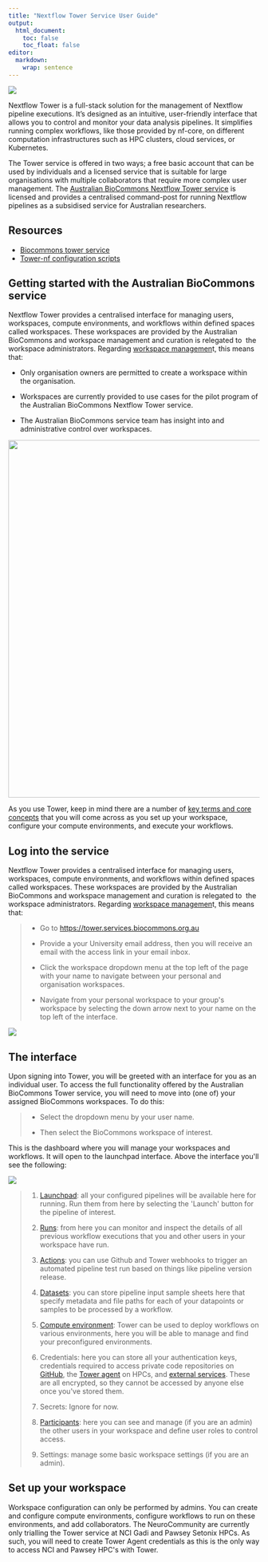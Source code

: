 ```yaml
---
title: "Nextflow Tower Service User Guide"
output:
  html_document:
    toc: false
    toc_float: false
editor: 
  markdown: 
    wrap: sentence
---
```


![](images/Australian-Biocommons-Logo-Horizontal-RGB.png)

Nextflow Tower is a full-stack solution for the management of Nextflow pipeline executions.
It's designed as an intuitive, user-friendly interface that allows you to control and monitor your data analysis pipelines.
It simplifies running complex workflows, like those provided by nf-core, on different computation infrastructures such as HPC clusters, cloud services, or Kubernetes.

The Tower service is offered in two ways; a free basic account that can be used by individuals and a licensed service that is suitable for large organisations with multiple collaborators that require more complex user management.
The [Australian BioCommons Nextflow Tower service](https://www.biocommons.org.au/nextflow-tower) is licensed and provides a centralised command-post for running Nextflow pipelines as a subsidised service for Australian researchers.

## Resources

-   [Biocommons tower service](https://tower.services.biocommons.org.au)
-   [Tower-nf configuration scripts](https://github.com/Sydney-Informatics-Hub/tower-nf)

## Getting started with the Australian BioCommons service

Nextflow Tower provides a centralised interface for managing users, workspaces, compute environments, and workflows within defined spaces called workspaces.
These workspaces are provided by the Australian BioCommons and workspace management and curation is relegated to  the workspace administrators.
Regarding [workspace managemen](https://help.tower.nf/23.1/orgs-and-teams/workspace-management/)t, this means that:

-   Only organisation owners are permitted to create a workspace within the organisation.

-   Workspaces are currently provided to use cases for the pilot program of the Australian BioCommons Nextflow Tower service. 

-   The Australian BioCommons service team has insight into and administrative control over workspaces.

![](images/Screen%20Shot%202023-08-24%20at%201.59.10%20pm.png){width="717"}

As you use Tower, keep in mind there are a number of [key terms and core concepts](https://help.tower.nf/23.1/getting-started/definitions/) that you will come across as you set up your workspace, configure your compute environments, and execute your workflows. 

## Log into the service

Nextflow Tower provides a centralised interface for managing users, workspaces, compute environments, and workflows within defined spaces called workspaces.
These workspaces are provided by the Australian BioCommons and workspace management and curation is relegated to  the workspace administrators.
Regarding [workspace managemen](https://help.tower.nf/23.1/orgs-and-teams/workspace-management/)t, this means that:

<div>

> -   Go to <https://tower.services.biocommons.org.au>
>
> -   Provide a your University email address, then you will receive an email with the access link in your email inbox.
>
> -   Click the workspace dropdown menu at the top left of the page with your name to navigate between your personal and organisation workspaces.
>
> -   Navigate from your personal workspace to your group\'s workspace by selecting the down arrow next to your name on the top left of the interface.

</div>

![](images/Screen%20Shot%202023-08-24%20at%202.16.26%20pm.png)

## The interface

Upon signing into Tower, you will be greeted with an interface for you as an individual user.
To access the full functionality offered by the Australian BioCommons Tower service, you will need to move into (one of) your assigned BioCommons workspaces.
To do this:

> -   Select the dropdown menu by your user name.
>
> -   Then select the BioCommons workspace of interest.

This is the dashboard where you will manage your workspaces and workflows.
It will open to the launchpad interface.
Above the interface you\'ll see the following:

![](images/Screen%20Shot%202023-08-24%20at%202.17.37%20pm.png)\

<div>

> 1.  [Launchpad](https://help.tower.nf/23.1/launch/launchpad/?h=launchpad): all your configured pipelines will be available here for running.
>     Run them from here by selecting the \'Launch\' button for the pipeline of interest. 
>
> 2.  [Runs](https://help.tower.nf/23.1/monitoring/overview/?h=runs): from here you can monitor and inspect the details of all previous workflow executions that you and other users in your workspace have run.
>
> 3.  [Actions](https://help.tower.nf/23.1/pipeline-actions/overview/?h=actions): you can use Github and Tower webhooks to trigger an automated pipeline test run based on things like pipeline version release. 
>
> 4.  [Datasets](https://help.tower.nf/23.1/datasets/overview/): you can store pipeline input sample sheets here that specify metadata and file paths for each of your datapoints or samples to be processed by a workflow. 
>
> 5.  [Compute environment](https://help.tower.nf/23.1/enterprise/configuration/compute_environments/): Tower can be used to deploy workflows on various environments, here you will be able to manage and find your preconfigured environments. 
>
> 6.  Credentials: here you can store all your authentication keys, credentials required to access private code repositories on [GitHub](https://help.tower.nf/23.1/enterprise/configuration/authentication/?#github-identity-provider), the [Tower agent](https://help.tower.nf/23.1/credentials/agent_credentials/) on HPCs, and [external services](https://help.tower.nf/23.1/enterprise/configuration/authentication/).
>     These are all encrypted, so they cannot be accessed by anyone else once you\'ve stored them. 
>
> 7.  Secrets: Ignore for now. 
>
> 8.  [Participants](https://help.tower.nf/23.1/orgs-and-teams/workspace-management/?h=#participant-roles): here you can see and manage (if you are an admin) the other users in your workspace and define user roles to control access. 
>
> 9.  Settings: manage some basic workspace settings (if you are an admin).

</div>

## Set up your workspace

Workspace configuration can only be performed by admins.
You can create and configure compute environments, configure workflows to run on these environments, and add collaborators.
The NeuroCommunity are currently only trialling the Tower service at NCI Gadi and Pawsey Setonix HPCs.
As such, you will need to create Tower Agent credentials as this is the only way to access NCI and Pawsey HPC\'s with Tower.
